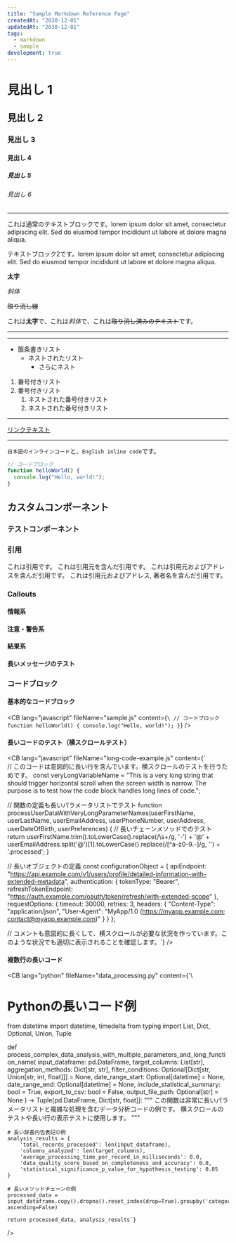 ```yaml
---
title: "Sample Markdown Reference Page"
createdAt: "2030-12-01"
updatedAt: "2030-12-01"
tags:
  - markdown
  - sample
development: true
---
```


# 見出し 1

## 見出し 2

### 見出し 3

#### 見出し 4

##### 見出し 5

###### 見出し 6

---

これは通常のテキストブロックです。lorem ipsum dolor sit amet, consectetur adipiscing elit. Sed do eiusmod tempor incididunt ut labore et dolore magna aliqua.

テキストブロック2です。lorem ipsum dolor sit amet, consectetur adipiscing elit. Sed do eiusmod tempor incididunt ut labore et dolore magna aliqua.

**太字**

_斜体_

~~取り消し線~~

これは**太字**で、これは*斜体*で、これは~~取り消し済みのテキスト~~です。

---

---

- 箇条書きリスト
  - ネストされたリスト
    - さらにネスト

1. 番号付きリスト
2. 番号付きリスト
   1. ネストされた番号付きリスト
   2. ネストされた番号付きリスト

---

[リンクテキスト](https://example.com)

---

`日本語のインラインコード`と、`English inline code`です。

```javascript
// コードブロック
function helloWorld() {
  console.log("Hello, world!");
}
```

## カスタムコンポーネント

### テストコンポーネント

<Test />

### 引用

<BQ> これは引用です。</BQ>
<BQ source="aaaa"> これは引用元を含んだ引用です。</BQ>
<BQ source="aaaa" sourceAddr="http://github.com">
  これは引用元およびアドレスを含んだ引用です。
</BQ>
<BQ source="aaaa" sourceAddr="http://github.com" author="John Doe">
  これは引用元およびアドレス, 著者名を含んだ引用です。
</BQ>

### Callouts

#### 情報系

<Info message="これは一般的な情報提供メッセージです。" />

<Note message="これは補足説明や注記用のメッセージです。" />

<Tip message="これは役立つヒントやコツを伝えるメッセージです！" />

#### 注意・警告系

<Warning message="これは注意喚起のメッセージです。操作前に確認してください。" />

<Caution message="これは慎重に扱うべき内容についてのメッセージです。" />

<Danger message="これは危険な操作についての警告メッセージです。十分注意してください。" />

#### 結果系

<Success message="操作が正常に完了しました。" />

<Error message="エラーが発生しました。設定を確認してください。" />

#### 長いメッセージのテスト

<Info message="これは非常に長いメッセージのテストです。画面幅を超える場合の表示確認のため、意図的に長いテキストを記述しています。このメッセージは複数行にわたって表示され、適切に改行処理されることを確認するためのものです。さらに長くするために追加のテキストを含めています。モバイル端末やデスクトップの様々な画面サイズでも適切に表示されることを期待しています。" />

### コードブロック

#### 基本的なコードブロック

<CB
  lang="javascript"
  fileName="sample.js"
  content={`\
  // コードブロック
  function helloWorld() {
    console.log("Hello, world!");
  }`}
/>

#### 長いコードのテスト（横スクロールテスト）

<CB
  lang="javascript"
  fileName="long-code-example.js"
  content={`\
// このコードは意図的に長い行を含んでいます。横スクロールのテストを行うためです。
const veryLongVariableName = "This is a very long string that should trigger horizontal scroll when the screen width is narrow. The purpose is to test how the code block handles long lines of code.";

// 関数の定義も長いパラメータリストでテスト
function processUserDataWithVeryLongParameterNames(userFirstName, userLastName, userEmailAddress, userPhoneNumber, userAddress, userDateOfBirth, userPreferences) {
// 長いチェーンメソッドでのテスト
return userFirstName.trim().toLowerCase().replace(/\\s+/g, '-') + '@' + userEmailAddress.split('@')[1].toLowerCase().replace(/[^a-z0-9.-]/g, '') + '.processed';
}

// 長いオブジェクトの定義
const configurationObject = {
apiEndpoint: "https://api.example.com/v1/users/profile/detailed-information-with-extended-metadata",
authentication: {
tokenType: "Bearer",
refreshTokenEndpoint: "https://auth.example.com/oauth/token/refresh/with-extended-scope"
},
requestOptions: {
timeout: 30000,
retries: 3,
headers: {
"Content-Type": "application/json",
"User-Agent": "MyApp/1.0 (https://myapp.example.com; contact@myapp.example.com)"
}
}
};

// コメントも意図的に長くして、横スクロールが必要な状況を作っています。このような状況でも適切に表示されることを確認します。`}
/>

#### 複数行の長いコード

<CB
  lang="python"
  fileName="data_processing.py"
  content={`\
# Pythonの長いコード例
from datetime import datetime, timedelta
from typing import List, Dict, Optional, Union, Tuple

def process_complex_data_analysis_with_multiple_parameters_and_long_function_name(
input_dataframe: pd.DataFrame,
target_columns: List[str],
aggregation_methods: Dict[str, str],
filter_conditions: Optional[Dict[str, Union[str, int, float]]] = None,
date_range_start: Optional[datetime] = None,
date_range_end: Optional[datetime] = None,
include_statistical_summary: bool = True,
export_to_csv: bool = False,
output_file_path: Optional[str] = None
) -> Tuple[pd.DataFrame, Dict[str, float]]:
"""
この関数は非常に長いパラメータリストと複雑な処理を含むデータ分析コードの例です。
横スクロールのテストや長い行の表示テストに使用します。
"""

    # 長い辞書内包表記の例
    analysis_results = {
        'total_records_processed': len(input_dataframe),
        'columns_analyzed': len(target_columns),
        'average_processing_time_per_record_in_milliseconds': 0.0,
        'data_quality_score_based_on_completeness_and_accuracy': 0.0,
        'statistical_significance_p_value_for_hypothesis_testing': 0.05
    }

    # 長いメソッドチェーンの例
    processed_data = input_dataframe.copy().dropna().reset_index(drop=True).groupby('category').agg(aggregation_methods).round(2).sort_values(by='value', ascending=False)

    return processed_data, analysis_results`}

/>

